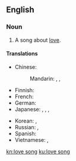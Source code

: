 ==English==
{{wikipedia}}

===Noun===
{{en-noun|head=[[love]] [[song]]}}

# {{context|music|lang=en}} A song about [[love]].

====Translations====
{{trans-top|song about love}}
* Chinese:
*: Mandarin: {{t+|cmn|情歌|tr=qínggē|sc=Hani}}, {{t+|cmn|戀歌|sc=Hani}}, {{t+|cmn|恋歌|tr=liàngē|sc=Hani}}
* Finnish: {{t|fi|rakkauslaulu}}
* French: {{t|fr|[[chanson]] d'[[amour]]|f}}
* German: {{t+|de|Liebeslied|n}}
* Japanese: {{t+|ja|情歌|tr=じょうか, jōka|sc=Jpan}}, {{t|ja|恋歌|tr=れんか, renka|sc=Jpan}}, {{t|ja|ラブソング|tr=rabu songu|sc=Jpan}}, {{t|ja|[[愛]]の[[歌]]|tr=あいのうた, ai no uta|sc=Jpan}}
{{trans-mid}}
* Korean: {{t|ko|연가|sc=Kore}}, {{t|ko|[[사랑]]의 [[노래]]|sc=Kore}}
* Russian: {{t|ru|[[пе́сня]] о [[любовь|любви́]]|f|sc=Cyrl}}, {{t|ru|[[любовный|любо́вная]] [[пе́сня]]|f|sc=Cyrl}}
* Spanish: {{t|es|[[canción]] de [[amor]]|f}}
* Vietnamese: {{t+|vi|tình ca}}, {{t|vi|tình khúc}}
{{trans-bottom}}

[[kn:love song]]
[[ku:love song]]